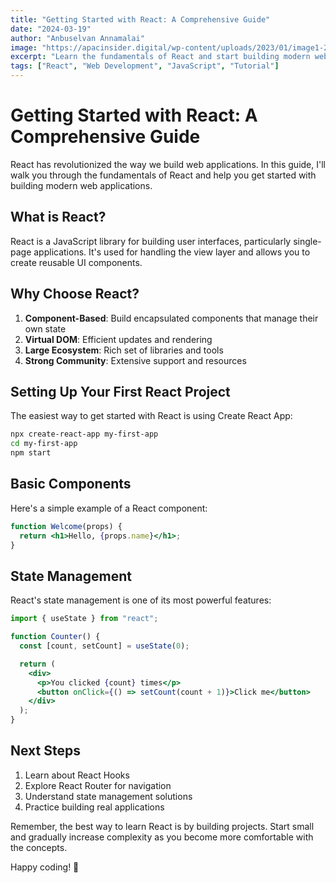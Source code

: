 ```yaml
---
title: "Getting Started with React: A Comprehensive Guide"
date: "2024-03-19"
author: "Anbuselvan Annamalai"
image: "https://apacinsider.digital/wp-content/uploads/2023/01/image1-2.jpg"
excerpt: "Learn the fundamentals of React and start building modern web applications with this comprehensive guide."
tags: ["React", "Web Development", "JavaScript", "Tutorial"]
---
```


# Getting Started with React: A Comprehensive Guide

React has revolutionized the way we build web applications. In this guide, I'll walk you through the fundamentals of React and help you get started with building modern web applications.

## What is React?

React is a JavaScript library for building user interfaces, particularly single-page applications. It's used for handling the view layer and allows you to create reusable UI components.

## Why Choose React?

1. **Component-Based**: Build encapsulated components that manage their own state
2. **Virtual DOM**: Efficient updates and rendering
3. **Large Ecosystem**: Rich set of libraries and tools
4. **Strong Community**: Extensive support and resources

## Setting Up Your First React Project

The easiest way to get started with React is using Create React App:

```bash
npx create-react-app my-first-app
cd my-first-app
npm start
```

## Basic Components

Here's a simple example of a React component:

```jsx
function Welcome(props) {
  return <h1>Hello, {props.name}</h1>;
}
```

## State Management

React's state management is one of its most powerful features:

```jsx
import { useState } from "react";

function Counter() {
  const [count, setCount] = useState(0);

  return (
    <div>
      <p>You clicked {count} times</p>
      <button onClick={() => setCount(count + 1)}>Click me</button>
    </div>
  );
}
```

## Next Steps

1. Learn about React Hooks
2. Explore React Router for navigation
3. Understand state management solutions
4. Practice building real applications

Remember, the best way to learn React is by building projects. Start small and gradually increase complexity as you become more comfortable with the concepts.

Happy coding! 🚀
